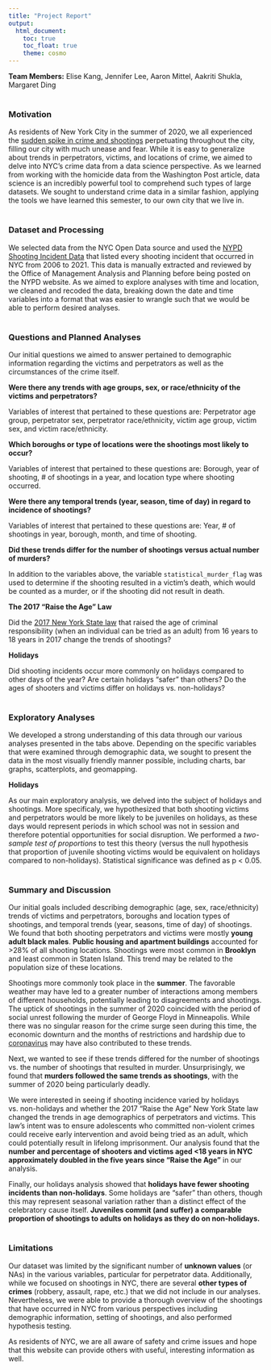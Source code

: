 ```yaml
---
title: "Project Report"
output: 
  html_document:
    toc: true
    toc_float: true
    theme: cosmo
---
```


**Team Members:** Elise Kang, Jennifer Lee, Aaron Mittel, Aakriti Shukla, Margaret Ding
<br><br>
 
### Motivation 
As residents of New York City in the summer of 2020, we all experienced the [sudden spike in crime and shootings](https://www.nytimes.com/2020/09/02/nyregion/nyc-shootings-murders.html) perpetuating throughout the city, filling our city with much unease and fear. While it is easy to generalize about trends in perpetrators, victims, and locations of crime, we aimed to delve into NYC’s crime data from a data science perspective. As we learned from working with the homicide data from the Washington Post article, data science is an incredibly powerful tool to comprehend such types of large datasets. We sought to understand crime data in a similar fashion, applying the tools we have learned this semester, to our own city that we live in. <br><br>
 
### Dataset and Processing
We selected data from the NYC Open Data source and used the [NYPD Shooting Incident Data](https://data.cityofnewyork.us/Public-Safety/NYPD-Shooting-Incident-Data-Historic-/833y-fsy8) that listed every shooting incident that occurred in NYC from 2006 to 2021. This data is manually extracted and reviewed by the Office of Management Analysis and Planning before being posted on the NYPD website. As we aimed to explore analyses with time and location, we cleaned and recoded the data, breaking down the date and time variables into a format that was easier to wrangle such that we would be able to perform desired analyses. <br><br>
 
### Questions and Planned Analyses
Our initial questions we aimed to answer pertained to demographic information regarding the victims and perpetrators as well as the circumstances of the crime itself. 

**Were there any trends with age groups, sex, or race/ethnicity of the victims and perpetrators?** 

Variables of interest that pertained to these questions are:
Perpetrator age group, perpetrator sex, perpetrator race/ethnicity, victim age group, victim sex, and victim race/ethnicity. 

**Which boroughs or type of locations were the shootings most likely to occur?** 

Variables of interest that pertained to these questions are:
Borough, year of shooting, # of shootings in a year, and location type where shooting occurred. 

**Were there any temporal trends (year, season, time of day) in regard to incidence of shootings?** 

Variables of interest that pertained to these questions are: 
Year, # of shootings in year, borough, month, and time of shooting.

**Did these trends differ for the number of shootings versus actual number of murders?**

In addition to the variables above, the variable `statistical_murder_flag` was used to determine if the shooting resulted in a victim’s death, which would be counted as a murder, or if the shooting did not result in death.

**The 2017 “Raise the Age” Law**

Did the [2017 New York State law](https://ww2.nycourts.gov/ip/oji/raisetheage.shtml#:~:text=On%20April%2010%2C%202017%2C%20New,evidence%2Dbased%20treatment%20they%20need.) that raised the age of criminal responsibility (when an individual can be tried as an adult) from 16 years to 18 years in 2017 change the trends of shootings? 

**Holidays**

Did shooting incidents occur more commonly on holidays compared to other days of the year? Are certain holidays "safer" than others? Do the ages of shooters and victims differ on holidays vs. non-holidays? <br><br> 
 
### Exploratory Analyses
We developed a strong understanding of this data through our various analyses presented in the tabs above. Depending on the specific variables that were examined through demographic data, we sought to present the data in the most visually friendly manner possible, including charts, bar graphs, scatterplots, and geomapping.

**Holidays**

As our main exploratory analysis, we delved into the subject of holidays and shootings. More specificaly, we hypothesized that both shooting victims and perpetrators would be more likely to be juveniles on holidays, as these days would represent periods in which school was not in session and therefore potential opportunities for social disruption. We performed a <em>two-sample test of proportions</em> to test this theory (versus the null hypothesis that proportion of juvenile shooting victims would be equivalent on holidays compared to non-holidays). Statistical significance was defined as p < 0.05. <br><br>

### Summary and Discussion
Our initial goals included describing demographic (age, sex, race/ethnicity) trends of victims and perpetrators, boroughs and location types of shootings, and temporal trends (year, seasons, time of day) of shootings. We found that both shooting perpetrators and victims were mostly **young adult black males**. **Public housing and apartment buildings** accounted for >28% of all shooting locations. Shootings were most common in **Brooklyn** and least common in Staten Island. This trend may be related to the population size of these locations. 

Shootings more commonly took place in the **summer**. The favorable weather may have led to a greater number of interactions among members of different households, potentially leading to disagreements and shootings. The uptick of shootings in the summer of 2020 coincided with the period of social unrest following the murder of George Floyd in Minneapolis. While there was no singular reason for the crime surge seen during this time, the economic downturn and the months of restrictions and hardship due to [coronavirus](https://www.ncbi.nlm.nih.gov/pmc/articles/PMC9095435/) may have also contributed to these trends.

Next, we wanted to see if these trends differed for the number of shootings vs. the number of shootings that resulted in murder. Unsurprisingly, we found that **murders followed the same trends as shootings**, with the summer of 2020 being particularly deadly.

We were interested in seeing if shooting incidence varied by holidays vs. non-holidays and whether the 2017 “Raise the Age” New York State law changed the trends in age demographics of perpetrators and victims. This law’s intent was to ensure adolescents who committed non-violent crimes could receive early intervention and avoid being tried as an adult, which could potentially result in lifelong imprisonment. Our analysis found that the **number and percentage of shooters and victims aged <18 years in NYC approximately doubled in the five years since “Raise the Age”** in our analysis.

Finally, our holidays analysis showed that **holidays have fewer shooting incidents than non-holidays**. Some holidays are "safer" than others, though this may represent seasonal variation rather than a distinct effect of the celebratory cause itself. **Juveniles commit (and suffer) a comparable proportion of shootings to adults on holidays as they do on non-holidays.** <br><br>

### Limitations
Our dataset was limited by the significant number of **unknown values** (or NAs) in the various variables, particular for perpetrator data. Additionally, while we focused on shootings in NYC, there are several **other types of crimes** (robbery, assault, rape, etc.) that we did not include in our analyses. Nevertheless, we were able to provide a thorough overview of the shootings that have occurred in NYC from various perspectives including demographic information, setting of shootings, and also performed hypothesis testing. 

As residents of NYC, we are all aware of safety and crime issues and hope that this website can provide others with useful, interesting information as well.
